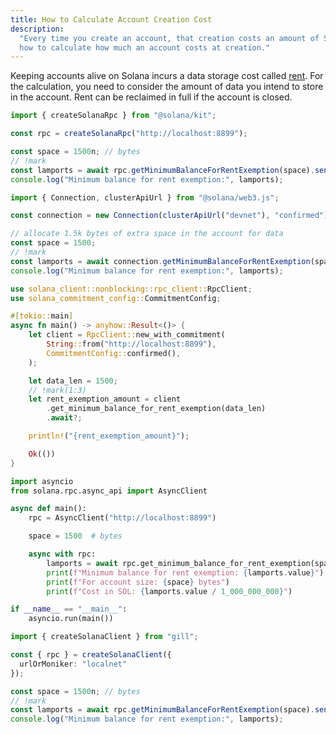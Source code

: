 ```yaml
---
title: How to Calculate Account Creation Cost
description:
  "Every time you create an account, that creation costs an amount of SOL. Learn
  how to calculate how much an account costs at creation."
---
```


Keeping accounts alive on Solana incurs a data storage cost called
[rent](/docs/core/accounts#rent). For the calculation, you need to consider the
amount of data you intend to store in the account. Rent can be reclaimed in full
if the account is closed.

<CodeTabs storage="cookbook" flags="r">

```ts !! title="Kit"
import { createSolanaRpc } from "@solana/kit";

const rpc = createSolanaRpc("http://localhost:8899");

const space = 1500n; // bytes
// !mark
const lamports = await rpc.getMinimumBalanceForRentExemption(space).send();
console.log("Minimum balance for rent exemption:", lamports);
```

```ts !! title="Legacy"
import { Connection, clusterApiUrl } from "@solana/web3.js";

const connection = new Connection(clusterApiUrl("devnet"), "confirmed");

// allocate 1.5k bytes of extra space in the account for data
const space = 1500;
// !mark
const lamports = await connection.getMinimumBalanceForRentExemption(space);
console.log("Minimum balance for rent exemption:", lamports);
```

```rs !! title="Rust"
use solana_client::nonblocking::rpc_client::RpcClient;
use solana_commitment_config::CommitmentConfig;

#[tokio::main]
async fn main() -> anyhow::Result<()> {
    let client = RpcClient::new_with_commitment(
        String::from("http://localhost:8899"),
        CommitmentConfig::confirmed(),
    );

    let data_len = 1500;
    // !mark(1:3)
    let rent_exemption_amount = client
        .get_minimum_balance_for_rent_exemption(data_len)
        .await?;

    println!("{rent_exemption_amount}");

    Ok(())
}
```

```py !! title="Python"
import asyncio
from solana.rpc.async_api import AsyncClient

async def main():
    rpc = AsyncClient("http://localhost:8899")

    space = 1500  # bytes

    async with rpc:
        lamports = await rpc.get_minimum_balance_for_rent_exemption(space)
        print(f"Minimum balance for rent exemption: {lamports.value}")
        print(f"For account size: {space} bytes")
        print(f"Cost in SOL: {lamports.value / 1_000_000_000}")

if __name__ == "__main__":
    asyncio.run(main())
```

</CodeTabs>

```ts title="Gill"
import { createSolanaClient } from "gill";

const { rpc } = createSolanaClient({
  urlOrMoniker: "localnet"
});

const space = 1500n; // bytes
// !mark
const lamports = await rpc.getMinimumBalanceForRentExemption(space).send();
console.log("Minimum balance for rent exemption:", lamports);
```
